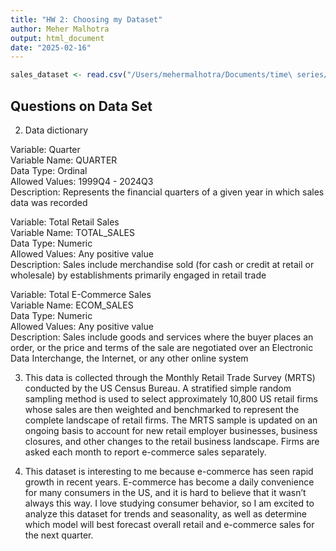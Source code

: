 ```yaml
---
title: "HW 2: Choosing my Dataset"
author: Meher Malhotra
output: html_document
date: "2025-02-16"
---
```


```r

sales_dataset <- read.csv("/Users/mehermalhotra/Documents/time\ series/QuarterlyEcomSales.csv", header = FALSE)

```

## Questions on Data Set

2. Data dictionary 

Variable: Quarter <br>
Variable Name: QUARTER <br>
Data Type: Ordinal <br>
Allowed Values: 1999Q4 - 2024Q3 <br>
Description: Represents the financial quarters of a given year in which sales data was recorded <br>

Variable: Total Retail Sales <br>
Variable Name: TOTAL_SALES <br>
Data Type: Numeric <br>
Allowed Values: Any positive value <br>
Description: Sales include merchandise sold (for cash or credit at retail or wholesale) by establishments primarily engaged in retail trade <br>

Variable: Total E-Commerce Sales<br>
Variable Name: ECOM_SALES <br>
Data Type: Numeric <br>
Allowed Values: Any positive value <br>
Description: Sales include goods and services where the buyer places an order, or the price and terms of the sale are negotiated over an Electronic Data Interchange, the Internet, or any other online system <br>



3. This data is collected through the Monthly Retail Trade Survey (MRTS) conducted by the US Census Bureau. A stratified simple random sampling method is used to select approximately 10,800 US retail firms whose sales are then weighted and benchmarked to represent the complete landscape of retail firms. The MRTS sample is updated on an ongoing basis to account for new retail employer businesses, business closures, and other changes to the retail business landscape. Firms are asked each month to report e-commerce sales separately. 



4. This dataset is interesting to me because e-commerce has seen rapid growth in recent years. E-commerce has become a daily convenience for many consumers in the US, and it is hard to believe that it wasn't always this way. I love studying consumer behavior, so I am excited to analyze this dataset for trends and seasonality, as well as determine which model will best forecast overall retail and e-commerce sales for the next quarter. 





